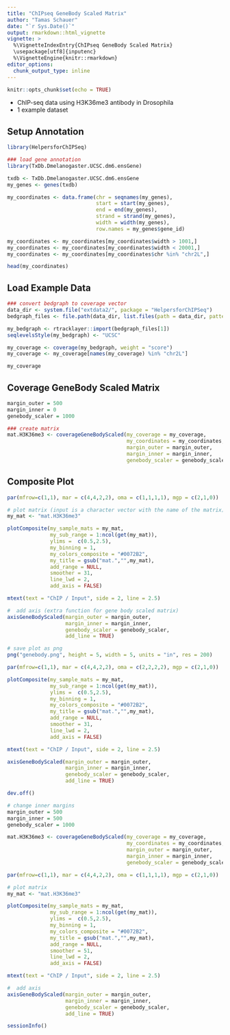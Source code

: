 ```yaml
---
title: "ChIPseq GeneBody Scaled Matrix"
author: "Tamas Schauer"
date: "`r Sys.Date()`"
output: rmarkdown::html_vignette
vignette: >
  %\VignetteIndexEntry{ChIPseq GeneBody Scaled Matrix}
  \usepackage[utf8]{inputenc}
  %\VignetteEngine{knitr::rmarkdown}
editor_options: 
  chunk_output_type: inline
---
```


<style>
pre {
  overflow-x: auto;
}
pre code {
  word-wrap: normal;
  white-space: pre;
}
</style>

```r
knitr::opts_chunk$set(echo = TRUE)
```

* ChIP-seq data using H3K36me3 antibody in Drosophila
* 1 example dataset

## Setup Annotation

```r
library(HelpersforChIPSeq)

### load gene annotation
library(TxDb.Dmelanogaster.UCSC.dm6.ensGene)

txdb <- TxDb.Dmelanogaster.UCSC.dm6.ensGene
my_genes <- genes(txdb)

my_coordinates <- data.frame(chr = seqnames(my_genes),
                             start = start(my_genes),
                             end = end(my_genes),
                             strand = strand(my_genes),
                             width = width(my_genes),
                             row.names = my_genes$gene_id)

my_coordinates <- my_coordinates[my_coordinates$width > 1001,]
my_coordinates <- my_coordinates[my_coordinates$width < 20001,]
my_coordinates <- my_coordinates[my_coordinates$chr %in% "chr2L",]
```

```r
head(my_coordinates)
```



## Load Example Data


```r
### convert bedgraph to coverage vector
data_dir <- system.file("extdata2/", package = "HelpersforChIPSeq")
bedgraph_files <- file.path(data_dir, list.files(path = data_dir, pattern = ".bedgraph.gz$"))

my_bedgraph <- rtracklayer::import(bedgraph_files[1])
seqlevelsStyle(my_bedgraph) <- "UCSC"

my_coverage <- coverage(my_bedgraph, weight = "score")
my_coverage <- my_coverage[names(my_coverage) %in% "chr2L"]
```

```r
my_coverage
```


## Coverage GeneBody Scaled Matrix


```r
margin_outer = 500
margin_inner = 0
genebody_scaler = 1000

### create matrix
mat.H3K36me3 <- coverageGeneBodyScaled(my_coverage = my_coverage,
                                       my_coordinates = my_coordinates,
                                       margin_outer = margin_outer, 
                                       margin_inner = margin_inner,
                                       genebody_scaler = genebody_scaler)
```



## Composite Plot

```r
par(mfrow=c(1,1), mar = c(4,4,2,2), oma = c(1,1,1,1), mgp = c(2,1,0))

# plot matrix (input is a character vector with the name of the matrix)
my_mat <- "mat.H3K36me3"

plotComposite(my_sample_mats = my_mat, 
              my_sub_range = 1:ncol(get(my_mat)), 
              ylims =  c(0.5,2.5), 
              my_binning = 1, 
              my_colors_composite = "#0072B2", 
              my_title = gsub("mat.","",my_mat),
              add_range = NULL, 
              smoother = 31, 
              line_lwd = 2, 
              add_axis = FALSE)  

mtext(text = "ChIP / Input", side = 2, line = 2.5)

#  add axis (extra function for gene body scaled matrix)
axisGeneBodyScaled(margin_outer = margin_outer,
                   margin_inner = margin_inner,
                   genebody_scaler = genebody_scaler,
                   add_line = TRUE)
```


```r
# save plot as png
png("genebody.png", height = 5, width = 5, units = "in", res = 200)

par(mfrow=c(1,1), mar = c(4,4,2,2), oma = c(2,2,2,2), mgp = c(2,1,0))

plotComposite(my_sample_mats = my_mat, 
              my_sub_range = 1:ncol(get(my_mat)), 
              ylims =  c(0.5,2.5), 
              my_binning = 1, 
              my_colors_composite = "#0072B2", 
              my_title = gsub("mat.","",my_mat),
              add_range = NULL, 
              smoother = 31, 
              line_lwd = 2, 
              add_axis = FALSE)  

mtext(text = "ChIP / Input", side = 2, line = 2.5)

axisGeneBodyScaled(margin_outer = margin_outer,
                   margin_inner = margin_inner,
                   genebody_scaler = genebody_scaler,
                   add_line = TRUE)

dev.off()
```

```r
# change inner margins
margin_outer = 500
margin_inner = 500
genebody_scaler = 1000

mat.H3K36me3 <- coverageGeneBodyScaled(my_coverage = my_coverage,
                                       my_coordinates = my_coordinates,
                                       margin_outer = margin_outer, 
                                       margin_inner = margin_inner,
                                       genebody_scaler = genebody_scaler)
```



```r
par(mfrow=c(1,1), mar = c(4,4,2,2), oma = c(1,1,1,1), mgp = c(2,1,0))

# plot matrix
my_mat <- "mat.H3K36me3"

plotComposite(my_sample_mats = my_mat, 
              my_sub_range = 1:ncol(get(my_mat)), 
              ylims =  c(0.5,2.5), 
              my_binning = 1, 
              my_colors_composite = "#0072B2", 
              my_title = gsub("mat.","",my_mat),
              add_range = NULL, 
              smoother = 51, 
              line_lwd = 2, 
              add_axis = FALSE)  

mtext(text = "ChIP / Input", side = 2, line = 2.5)

#  add axis
axisGeneBodyScaled(margin_outer = margin_outer,
                   margin_inner = margin_inner,
                   genebody_scaler = genebody_scaler,
                   add_line = TRUE)
```



```r
sessionInfo()
```

